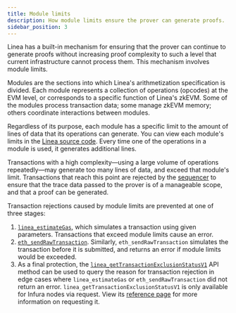 ```yaml
---
title: Module limits
description: How module limits ensure the prover can generate proofs.
sidebar_position: 3
---
```


Linea has a built-in mechanism for ensuring that the prover can continue to generate proofs
without increasing proof complexity to such a level that current infrastructure cannot process them. 
This mechanism involves module limits. 

Modules are the sections into which Linea's arithmetization specification is divided. Each module 
represents a collection of operations (opcodes) at the EVM level, or corresponds to a specific 
function of Linea's zkEVM. Some of the modules process transaction data; some manage zkEVM memory; 
others coordinate interactions between modules.

Regardless of its purpose, each module has a specific limit to the amount of lines of data that 
its operations can generate. You can view each module's limits in the [Linea source code](https://github.com/Consensys/linea-monorepo/blob/main/config/common/traces-limits-besu-v2.toml).
Every time one of the operations in a module is used, it generates additional lines.

Transactions with a high complexity—using a large volume of operations repeatedly—may generate too 
many lines of data, and exceed that module's limit. Transactions that reach this point are 
rejected by the [sequencer](../sequencer/index.mdx) to ensure that the trace data passed to the 
prover is of a manageable scope, and that a proof can be generated.

Transaction rejections caused by module limits are prevented at one of three stages:
1. [`linea_estimateGas`](../../../developers/reference/api/linea-estimategas.mdx), which simulates
a transaction using given parameters. Transactions that exceed module limits cause an error.
2. [`eth_sendRawTransaction`](../../../developers/reference/api/eth-sendrawtransaction.mdx). 
Similarly, `eth_sendRawTransaction` simulates the transaction before it is submitted, and 
returns an error if module limits would be exceeded.
3. As a final protection, the [`linea_getTransactionExclusionStatusV1`](../../../developers/reference/api/linea-gettransactionexclusionstatusv1.mdx)
API method can be used to query the reason for transaction rejection in edge cases where 
`linea_estimateGas` or `eth_sendRawTransaction` did not return an error. `linea_getTransactionExclusionStatusV1`
is only available for Infura nodes via request. View its [reference page](../../../developers/reference/api/linea-gettransactionexclusionstatusv1.mdx) 
for more information on requesting it.
